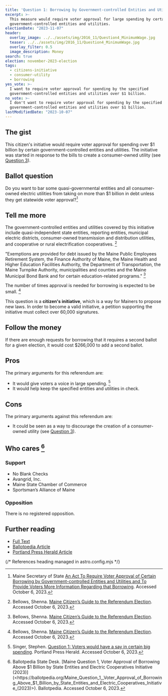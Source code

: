 ```yaml
---
title: 'Question 1: Borrowing by Government-controlled Entities and Utilities'
excerpt: >-
  This measure would require voter approval for large spending by certain
  government-controlled entities and utilities.
electionDate: "2023-11-07"
header:
  overlay_image: ../../assets/img/2016_11/Question4_MinimumWage.jpg
  teaser: ../../assets/img/2016_11/Question4_MinimumWage.jpg
  overlay_filter: 0.5
  image_description: Money
search: true
election: november-2023-election
tags:
  - citizens-initiative
  - consumer-utility
  - borrowing
yes_vote: >-
  I want to require voter approval for spending by the specified
  government-controlled entities and utilities over $1 billion.
no_vote: >-
  I don't want to require voter approval for spending by the specified
  government-controlled entities and utilities over $1 billion.
lastModifiedDate: "2023-10-07"
---
```


## The gist

This citizen's initiative would require voter approval for spending over $1 billion by certain government-controlled entities and utilities. The initiative was started in response to the bills to create a consumer-owned utility (see [Question 3](../q3_pinetreepower/)).

## Ballot question

Do you want to bar some quasi-governmental entities and all consumer-owned electric utilities from taking on more than $1 billion in debt unless they get statewide voter approval?[^4]

<YesNoTable yesContent={frontmatter.yes_vote} noContent={frontmatter.no_vote} />

## Tell me more

The government-controlled entities and utilities covered by this initiative include quasi-independent state entities, reporting entities, municipal electric districts, consumer-owned transmission and distribution utilities, and cooperative or rural
electrification cooperatives. [^1]

"Exemptions are provided for debt issued by the Maine Public Employees Retirement System, the Finance Authority of Maine, the Maine Health and Higher Education Facilities Authority, the Department of Transportation, the Maine Turnpike Authority, municipalities and counties and the Maine Municipal Bond Bank and for certain education-related programs." [^1]

The number of times approval is needed for borrowing is expected to be small. [^1]

This question is a **citizen's initiative**, which is a way for Mainers to propose new laws. In order to become a valid initiative, a petition supporting the initiative must collect over 60,000 signatures.

## Follow the money

If there are enough requests for borrowing that it requires a second ballot for a given election, it would cost $266,000 to add a second ballot.

## Pros

The primary arguments for this referendum are:

- It would give voters a voice in large spending. [^3]
- It would help keep the specified entities and utilities in check.

## Cons

The primary arguments against this referendum are:

- It could be seen as a way to discourage the creation of a consumer-owned utility (see [Question 3](../q3_pinetreepower/)).

## Who cares [^2]

### Support

- No Blank Checks
- Avangrid, Inc.
- Maine State Chamber of Commerce
- Sportsman’s Alliance of Maine

### Opposition

There is no registered opposition.

## Further reading

- [Full Text](https://www.maine.gov/sos/cec/elec/citizens/VoterApprovalBorrowingFINAL11.10.pdf)
- [Ballotpedia Article](<https://ballotpedia.org/Maine_Question_1,_Voter_Approval_of_Borrowing_Above_$1_Billion_by_State_Entities_and_Electric_Cooperatives_Initiative_(2023)>)
- [Portland Press Herald Article](https://www.pressherald.com/2023/10/02/question-1-voters-could-have-a-say-in-certain-big-spending/)

{/* References heading managed in astro.config.mjs */}
[^1]: Bellows, Shenna. [Maine Citizen’s Guide to the Referendum Election](https://www.maine.gov/sos/cec/elec/upcoming/pdf/citizensguide23.pdf). Accessed October 6, 2023.
[^2]: Ballotpedia State Desk. [Maine Question 1, Voter Approval of Borrowing Above $1 Billion by State Entities and Electric Cooperatives Initiative (2023)](<https://ballotpedia.org/Maine_Question_1,_Voter_Approval_of_Borrowing_Above_$1_Billion_by_State_Entities_and_Electric_Cooperatives_Initiative_(2023)>). Ballotpedia. Accessed October 6, 2023.
[^3]: Singer, Stephen. [Question 1: Voters would have a say in certain big spending](https://www.pressherald.com/2023/10/02/question-1-voters-could-have-a-say-in-certain-big-spending/). Portland Press Herald. Accessed October 6, 2023.
[^4]: Maine Secretary of State [An Act To Require Voter Approval of Certain Borrowing by Government-controlled Entities and Utilities and To Provide Voters More Information Regarding that Borrowing](https://www.maine.gov/sos/cec/elec/citizens/VoterApprovalBorrowingFINAL11.10.pdf). Accessed October 6, 2023.
